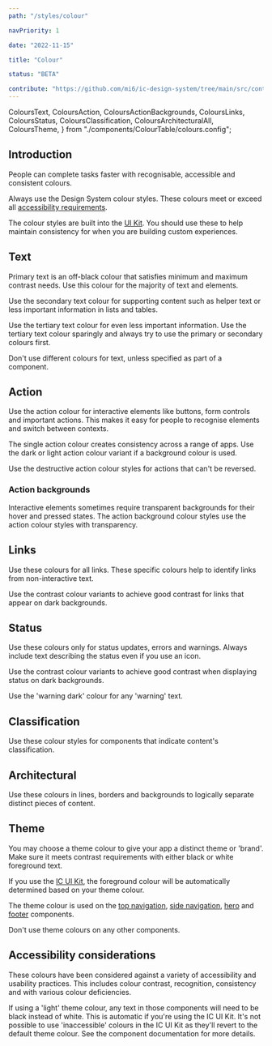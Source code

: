 ```yaml
---
path: "/styles/colour"

navPriority: 1

date: "2022-11-15"

title: "Colour"

status: "BETA"

contribute: "https://github.com/mi6/ic-design-system/tree/main/src/content/structured/styles/colour.mdx"
---
```


  ColoursText,
  ColoursAction,
  ColoursActionBackgrounds,
  ColoursLinks,
  ColoursStatus,
  ColoursClassification,
  ColoursArchitecturalAll,
  ColoursTheme,
} from "./components/ColourTable/colours.config";

## Introduction

People can complete tasks faster with recognisable, accessible and consistent colours.

Always use the Design System colour styles. These colours meet or exceed all [accessibility requirements](/accessibility/requirement).

The colour styles are built into the [UI Kit](/get-started). You should use these to help maintain consistency for when you are building custom experiences.

## Text

Primary text is an off-black colour that satisfies minimum and maximum contrast needs. Use this colour for the majority of text and elements.

Use the secondary text colour for supporting content such as helper text or less important information in lists and tables.

Use the tertiary text colour for even less important information. Use the tertiary text colour sparingly and always try to use the primary or secondary colours first.

Don't use different colours for text, unless specified as part of a component.

<ColourTable config={ColoursText} />

## Action

Use the action colour for interactive elements like buttons, form controls and important actions. This makes it easy for people to recognise elements and switch between contexts.

The single action colour creates consistency across a range of apps. Use the dark or light action colour variant if a background colour is used.

Use the destructive action colour styles for actions that can't be reversed.

<ColourTable config={ColoursAction} />

### Action backgrounds

Interactive elements sometimes require transparent backgrounds for their hover and pressed states. The action background colour styles use the action colour styles with transparency.

<ColourTable config={ColoursActionBackgrounds} />

## Links

Use these colours for all links. These specific colours help to identify links from non-interactive text.

Use the contrast colour variants to achieve good contrast for links that appear on dark backgrounds.

<ColourTable config={ColoursLinks} />

## Status

Use these colours only for status updates, errors and warnings. Always include text describing the status even if you use an icon.

Use the contrast colour variants to achieve good contrast when displaying status on dark backgrounds.

Use the 'warning dark' colour for any 'warning' text.

<ColourTable config={ColoursStatus} />

## Classification

Use these colour styles for components that indicate content's classification.

<ColourTable config={ColoursClassification} />

## Architectural

Use these colours in lines, borders and backgrounds to logically separate distinct pieces of content.

<ColourTable config={ColoursArchitecturalAll} />

## Theme

You may choose a theme colour to give your app a distinct theme or 'brand'. Make sure it meets contrast requirements with either black or white foreground text.

If you use the [IC UI Kit](/components), the foreground colour will be automatically determined based on your theme colour.

The theme colour is used on the [top navigation](/components/top-nav), [side navigation](/components/side-nav), [hero](/components/hero) and [footer](/components/footer) components.

Don't use theme colours on any other components.

<ColourTable config={ColoursTheme} />

## Accessibility considerations

These colours have been considered against a variety of accessibility and usability practices. This includes colour contrast, recognition, consistency and with various colour deficiencies.

If using a 'light' theme colour, any text in those components will need to be black instead of white. This is automatic if you're using the IC UI Kit. It's not possible to use 'inaccessible' colours in the IC UI Kit as they'll revert to the default theme colour. See the component documentation for more details.
